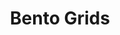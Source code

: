 ---
title: Bento Grids
description: Bento grids are a flexible and responsive layout system that allows you to create complex grid structures with ease. They are designed to adapt to various screen sizes and orientations, making them ideal for modern web applications.
root: grids
---